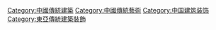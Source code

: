 [[Category:中國傳統建築|Category:中國傳統建築]]
[[Category:中國傳統藝術|Category:中國傳統藝術]]
[[Category:中国建筑装饰|Category:中国建筑装饰]]
[[Category:東亞傳統建築裝飾|Category:東亞傳統建築裝飾]]